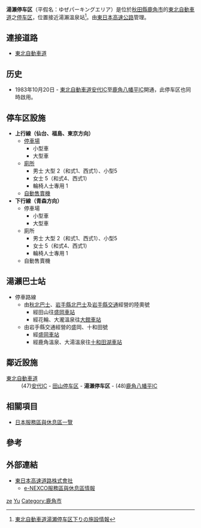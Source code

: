 {{日本公路設施
|設施名稱 = 湯瀨停车区
|色 = 
|圖像 = Yuze PA.JPG
|pxl = 
|圖像簡介 = 
|公路名稱1 = [[東北自動車道|東北自動車道]]
|IC編號1 = 
|收費站編號1 = 
|記號1 = 湯瀨
|起點1 = [[川口JCT|川口JCT]]
|距離1 = 585.2
|上一設施1 = [[田山停车区|田山停车区]]
|上一設施距離1 = 12.0
|下一設施1 = [[鹿角八幡平IC|鹿角八幡平IC]]
|下一設施距離1 = 5.5
|連接道路 = 
|啟用日期 = 1983年10月20日
|停用日期 = 
|流量 = 
|智能IC = 
|上行營業時間 = 
|上行油站 =
|上行油站營業時間 = 
|下行營業時間 =
|下行油站 =
|下行油站營業時間 =
|郵政編碼 = 018-5141
|所在地 = [[秋田縣|秋田縣]][[鹿角市|鹿角市]]八幡平
|坐標 = {{coord|40|7|34.05|N|140|50|8.82|E}}
|備註 = 
}}
'''湯瀨停车区'''（平假名：ゆぜパーキングエリア）是位於[[秋田縣|秋田縣]][[鹿角市|鹿角市]]的[[東北自動車道|東北自動車道]]之[[休息區|停车区]]，位置接近湯瀨溫泉站<ref>[http://www.its-mo.com/c/東北自動車道湯瀬停车区下り/DIDX_ZPOI,10000000000000000854/ 東北自動車道湯瀬停车区下りの施設情報]</ref>。由[[東日本高速公路|東日本高速公路]]管理。

== 連接道路 ==
* [[東北自動車道|東北自動車道]]

== 历史 ==
* 1983年10月20日 - [[東北自動車道|東北自動車道]][[安代IC|安代IC]]至[[鹿角八幡平IC|鹿角八幡平IC]]開通，此停车区也同時啟用。

==停车区設施==
*'''上行線（仙台、福島、東京方向）'''
**[[停車場|停車場]]
***小型車
***大型車
**[[廁所|廁所]]
***男士 大型 2（和式1、西式1）、小型5
***女士 5（和式4、西式1）
***輪椅人士專用 1
**[[自動售賣機|自動售賣機]]
*'''下行線（青森方向）'''
**停車場
***小型車
***大型車
**廁所
***男士 大型 2（和式1、西式1）、小型5
***女士 5（和式4、西式1）
***輪椅人士專用 1
**自動售賣機

== 湯瀨巴士站 ==
*停車路線
**由[[秋北巴士|秋北巴士]]、[[岩手縣北巴士|岩手縣北巴士]]及[[岩手縣交通|岩手縣交通]]經營的陸奧號
***經田山往[[盛岡車站|盛岡車站]]
***經花輪、大瀧溫泉往[[大館車站|大館車站]]
**由岩手縣交通經營的盛岡、十和田號
***經[[盛岡車站|盛岡車站]]
***經鹿角溫泉、大湯溫泉往[[十和田湖車站|十和田湖車站]]

== 鄰近設施 ==
; [[東北自動車道|東北自動車道]]
: (47)[[安代IC|安代IC]] - [[田山停车区|田山停车区]] - '''湯瀨停车区''' - (48)[[鹿角八幡平IC|鹿角八幡平IC]]

== 相關項目 ==
* [[日本服務區與休息區一覽|日本服務區與休息區一覽]]

== 參考 ==
{{reflist}}

== 外部連結 ==
* [http://www.e-nexco.co.jp/ 東日本高速道路株式會社] {{Wayback|url=http://www.e-nexco.co.jp/ |date=20140203074239 }}
** [https://web.archive.org/web/20101130163046/http://www.driveplaza.com/dp/SapaTop e-NEXCO服務區與休息區情報]

{{東北自動車道}}

[[Category:日本服務區與休息區_Yu|ze]]
[[Category:秋田縣服務區與休息區|Yu]]
[[Category:鹿角市|Category:鹿角市]]